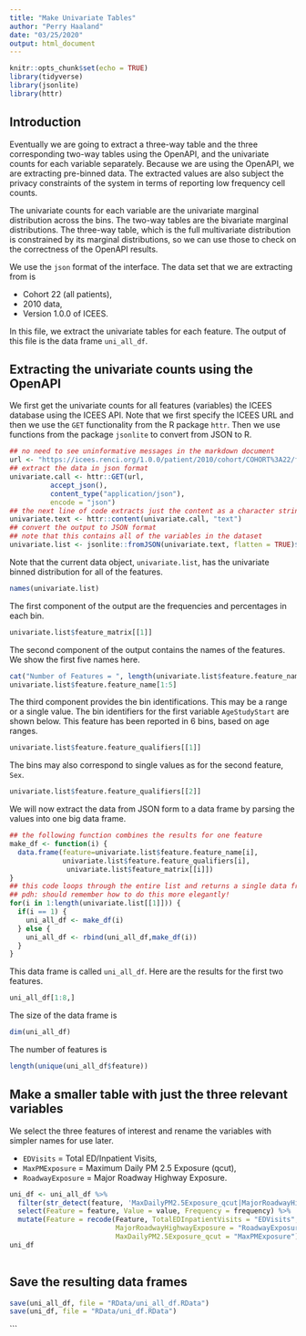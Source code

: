 ```yaml
---
title: "Make Univariate Tables"
author: "Perry Haaland"
date: "03/25/2020"
output: html_document
---
```


```r
knitr::opts_chunk$set(echo = TRUE)
library(tidyverse)
library(jsonlite)
library(httr)
```

## Introduction

Eventually we are going to extract a three-way table and the three corresponding two-way tables using the OpenAPI, and the univariate counts for each variable separately. Because we are using the OpenAPI, we are extracting pre-binned data. The extracted values are also subject the privacy constraints of the system in terms of reporting low frequency cell counts.

The univariate counts for each variable are the univariate marginal distribution across the bins. The two-way tables are the bivariate marginal distributions. The three-way table, which is the full multivariate distribution is constrained by its marginal distributions, so we can use those to check on the correctness of the OpenAPI results.


We use the `json` format of the interface. The data set that we are extracting from is

* Cohort 22 (all patients),
* 2010 data,
* Version 1.0.0 of ICEES.

In this file, we extract the univariate tables for each feature. The output of this file is the data frame `uni_all_df`.

## Extracting the univariate counts using the OpenAPI

We first get the univariate counts for all features (variables) the ICEES database using the ICEES API. Note that we first specify the ICEES URL and then we use the `GET` functionality from the R package `httr`. Then we use functions from the package `jsonlite` to convert from JSON to R.


```r
## no need to see uninformative messages in the markdown document
url <- "https://icees.renci.org/1.0.0/patient/2010/cohort/COHORT%3A22/features"
## extract the data in json format
univariate.call <- httr::GET(url,
          accept_json(),
          content_type("application/json"),
          encode = "json")
## the next line of code extracts just the content as a character string
univariate.text <- httr::content(univariate.call, "text")
## convert the output to JSON format
## note that this contains all of the variables in the dataset
univariate.list <- jsonlite::fromJSON(univariate.text, flatten = TRUE)$`return value`
```

Note that the current data object, `univariate.list`, has the univariate binned distribution for all of the features.

```r
names(univariate.list)
```

The first component of the output are the frequencies and percentages in each bin.

```r
univariate.list$feature_matrix[[1]]
```

The second component of the output contains the names of the features. We show the first five names here.

```r
cat("Number of Features = ", length(univariate.list$feature.feature_name),"\n")
univariate.list$feature.feature_name[1:5]
```

The third component provides the bin identifications. This may be a range or a single value. The bin identifiers for the first variable `AgeStudyStart` are shown below. This feature has been reported in 6 bins, based on age ranges.

```r
univariate.list$feature.feature_qualifiers[[1]]
```

The bins may also correspond to single values as for the second feature, `Sex`.


```r
univariate.list$feature.feature_qualifiers[[2]]
```


We will now extract the data from JSON form to a data frame by parsing the values into one big data frame. 


```r
## the following function combines the results for one feature
make_df <- function(i) {
  data.frame(feature=univariate.list$feature.feature_name[i],
             univariate.list$feature.feature_qualifiers[i],
              univariate.list$feature_matrix[[i]])
}
## this code loops through the entire list and returns a single data frame
## pdh: should remember how to do this more elegantly!
for(i in 1:length(univariate.list[[1]])) {
  if(i == 1) {
    uni_all_df <- make_df(i)
  } else {
    uni_all_df <- rbind(uni_all_df,make_df(i))
  }
}
```

This data frame is called `uni_all_df`. Here are the results for the first two features.

```r
uni_all_df[1:8,]
```

The size of the data frame is 

```r
dim(uni_all_df)
```

The number of features is

```r
length(unique(uni_all_df$feature))
```

## Make a smaller table with just the three relevant variables

We select the three features of interest and rename the variables with simpler names for use later.

* `EDVisits` = Total ED/Inpatient Visits, 
* `MaxPMExposure` = Maximum Daily PM 2.5 Exposure (qcut), 
* `RoadwayExposure` = Major Roadway Highway Exposure.

```r
uni_df <- uni_all_df %>% 
  filter(str_detect(feature, 'MaxDailyPM2.5Exposure_qcut|MajorRoadwayHighwayExposure|TotalEDInpatientVisits')) %>%
  select(Feature = feature, Value = value, Frequency = frequency) %>%
  mutate(Feature = recode(Feature, TotalEDInpatientVisits = "EDVisits",
                          MajorRoadwayHighwayExposure = "RoadwayExposure",
                          MaxDailyPM2.5Exposure_qcut = "MaxPMExposure"))
uni_df
  
```



## Save the resulting data frames

```r
save(uni_all_df, file = "RData/uni_all_df.RData")
save(uni_df, file = "RData/uni_df.RData")
```


```

